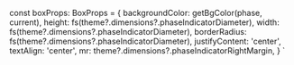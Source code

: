 
const boxProps: BoxProps = {
    backgroundColor: getBgColor(phase, current),
    height: fs(theme?.dimensions?.phaseIndicatorDiameter),
    width: fs(theme?.dimensions?.phaseIndicatorDiameter),
    borderRadius: fs(theme?.dimensions?.phaseIndicatorDiameter),
    justifyContent: 'center',
    textAlign: 'center',
    mr: theme?.dimensions?.phaseIndicatorRightMargin,
}
`

<HooksInfo componentName="useFontScale" example={exampleString}/>

